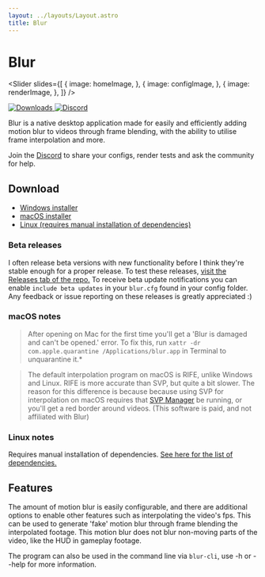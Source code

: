 ```yaml
---
layout: ../layouts/Layout.astro
title: Blur
---
```




# Blur

<Slider
  slides={[
    {
      image: homeImage,
    },
    {
      image: configImage,
    },
    {
      image: renderImage,
    },
  ]}
/>

<div class="not-prose flex flex-row gap-2">
<a href="https://github.com/f0e/blur/releases/latest">
  <img
    src="https://img.shields.io/github/downloads/f0e/blur/total?label=Downloads"
    alt="Downloads"
  />
</a>

<a href="https://discord.gg/B5BK9GMN87">
  <img
    src="https://img.shields.io/discord/1392389164153962640?style=flat&amp;label=Discord"
    alt="Discord"
  />
</a>
</div>

Blur is a native desktop application made for easily and efficiently adding motion blur to videos through frame blending, with the ability to utilise frame interpolation and more.

Join the [Discord](https://discord.gg/B5BK9GMN87) to share your configs, render tests and ask the community for help.

## Download

- [Windows installer](https://github.com/f0e/blur/releases/latest/download/blur-Windows-Installer-x64.exe)
- [macOS installer](https://github.com/f0e/blur/releases/latest/download/blur-macOS-Release-arm64.dmg)
- [Linux (requires manual installation of dependencies)](https://github.com/f0e/blur/releases/latest/download/blur-Linux-Release-x64.tar.gz)

### Beta releases

I often release beta versions with new functionality before I think they're stable enough for a proper release. To test these releases, [visit the Releases tab of the repo.](https://github.com/f0e/blur/releases) To receive beta update notifications you can enable `include beta updates` in your `blur.cfg` found in your config folder. Any feedback or issue reporting on these releases is greatly appreciated :)

### macOS notes

> After opening on Mac for the first time you'll get a 'Blur is damaged and can't be opened.' error. To fix this, run `xattr -dr com.apple.quarantine /Applications/blur.app` in Terminal to unquarantine it.\*

> The default interpolation program on macOS is RIFE, unlike Windows and Linux. RIFE is more accurate than SVP, but quite a bit slower. The reason for this difference is because because using SVP for interpolation on macOS requires that [SVP Manager](https://www.svp-team.com/get/) be running, or you'll get a red border around videos. (This software is paid, and not affiliated with Blur)

### Linux notes

Requires manual installation of dependencies. [See here for the list of dependencies.](#linux-dependency-requirements)

## Features

The amount of motion blur is easily configurable, and there are additional options to enable other features such as interpolating the video's fps. This can be used to generate 'fake' motion blur through frame blending the interpolated footage. This motion blur does not blur non-moving parts of the video, like the HUD in gameplay footage.

The program can also be used in the command line via `blur-cli`, use -h or --help for more information.
